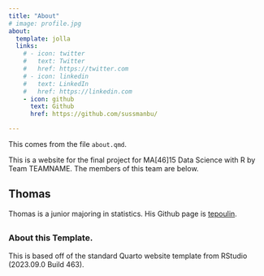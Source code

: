```yaml
---
title: "About"
# image: profile.jpg
about:
  template: jolla
  links:
    # - icon: twitter
    #   text: Twitter
    #   href: https://twitter.com
    # - icon: linkedin
    #   text: LinkedIn
    #   href: https://linkedin.com
    - icon: github
      text: Github
      href: https://github.com/sussmanbu/

---
```



This comes from the file `about.qmd`.

This is a website for the final project for MA[46]15 Data Science with R by Team TEAMNAME.
The members of this team are below.

## Thomas

Thomas is a junior majoring in statistics. His Github page is [tepoulin](https://github.com/tepoulin).

## 


<!-- Please leave in the information below -->

### About this Template.

This is based off of the standard Quarto website template from RStudio (2023.09.0 Build 463).
